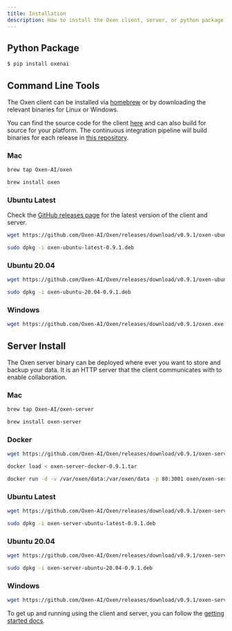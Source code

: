 ```yaml
---
title: Installation
description: How to install the Oxen client, server, or python package.
---
```


## Python Package

```bash
$ pip install oxenai
```

## Command Line Tools

The Oxen client can be installed via [homebrew](https://brew.sh/) or by downloading the relevant binaries for Linux or Windows.

You can find the source code for the client [here](https://github.com/Oxen-AI/Oxen) and can also build for source for your platform. The continuous integration pipeline will build binaries for each release in [this repository](https://github.com/Oxen-AI/Oxen).

### Mac

```bash
brew tap Oxen-AI/oxen
```

```bash
brew install oxen
```

### Ubuntu Latest

Check the [GitHub releases page](https://github.com/Oxen-AI/Oxen/releases) for the latest version of the client and server.

```bash
wget https://github.com/Oxen-AI/Oxen/releases/download/v0.9.1/oxen-ubuntu-latest-0.9.1.deb
```

```bash
sudo dpkg -i oxen-ubuntu-latest-0.9.1.deb
```

### Ubuntu 20.04

```bash
wget https://github.com/Oxen-AI/Oxen/releases/download/v0.9.1/oxen-ubuntu-20.04-0.9.1.deb
```

```bash
sudo dpkg -i oxen-ubuntu-20.04-0.9.1.deb
```

### Windows

```bash
wget https://github.com/Oxen-AI/Oxen/releases/download/v0.9.1/oxen.exe
```

## Server Install

The Oxen server binary can be deployed where ever you want to store and backup your data. It is an HTTP server that the client communicates with to enable collaboration.

### Mac

```bash
brew tap Oxen-AI/oxen-server
```

```bash
brew install oxen-server
```

### Docker

```bash
wget https://github.com/Oxen-AI/Oxen/releases/download/v0.9.1/oxen-server-docker-0.9.1.tar
```

```bash
docker load < oxen-server-docker-0.9.1.tar
```

```bash
docker run -d -v /var/oxen/data:/var/oxen/data -p 80:3001 oxen/oxen-server:latest
```

### Ubuntu Latest

```bash
wget https://github.com/Oxen-AI/Oxen/releases/download/v0.9.1/oxen-server-ubuntu-latest-0.9.1.deb
```

```bash
sudo dpkg -i oxen-server-ubuntu-latest-0.9.1.deb
```

### Ubuntu 20.04

```bash
wget https://github.com/Oxen-AI/Oxen/releases/download/v0.9.1/oxen-server-ubuntu-20.04-0.9.1.deb
```

```bash
sudo dpkg -i oxen-server-ubuntu-20.04-0.9.1.deb
```

### Windows

```bash
wget https://github.com/Oxen-AI/Oxen/releases/download/v0.9.1/oxen-server.exe
```

To get up and running using the client and server, you can follow the [getting started docs](https://github.com/Oxen-AI/oxen-release).
